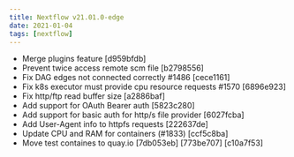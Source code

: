 ```yaml
---
title: Nextflow v21.01.0-edge
date: 2021-01-04
tags: [nextflow]
---
```


- Merge plugins feature [d959bfdb]
- Prevent twice access remote scm file [b2798556]
- Fix DAG edges not connected correctly #1486 [cece1161]
- Fix k8s executor must provide cpu resource requests #1570 [6896e923]
- Fix http/ftp read buffer size [a2886baf]
- Add support for OAuth Bearer auth [5823c280]
- Add support for basic auth for http/s file provider [6027fcba]
- Add User-Agent info to httpfs requests [222637de]
- Update CPU and RAM for containers (#1833) [ccf5c8ba]
- Move test containes to quay.io [7db053eb] [773be707] [c10a7f53]
